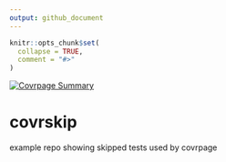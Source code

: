 ```yaml
---
output: github_document
---
```


<!-- README.md is generated from README.Rmd. Please edit that file -->

```r
knitr::opts_chunk$set(
  collapse = TRUE,
  comment = "#>"
)
```

[![Covrpage Summary](https://img.shields.io/badge/covrpage-Last_Build_2018_11_15-yellowgreen.svg)](http://tinyurl.com/yadbd732)

# covrskip

example repo showing skipped tests used by covrpage
